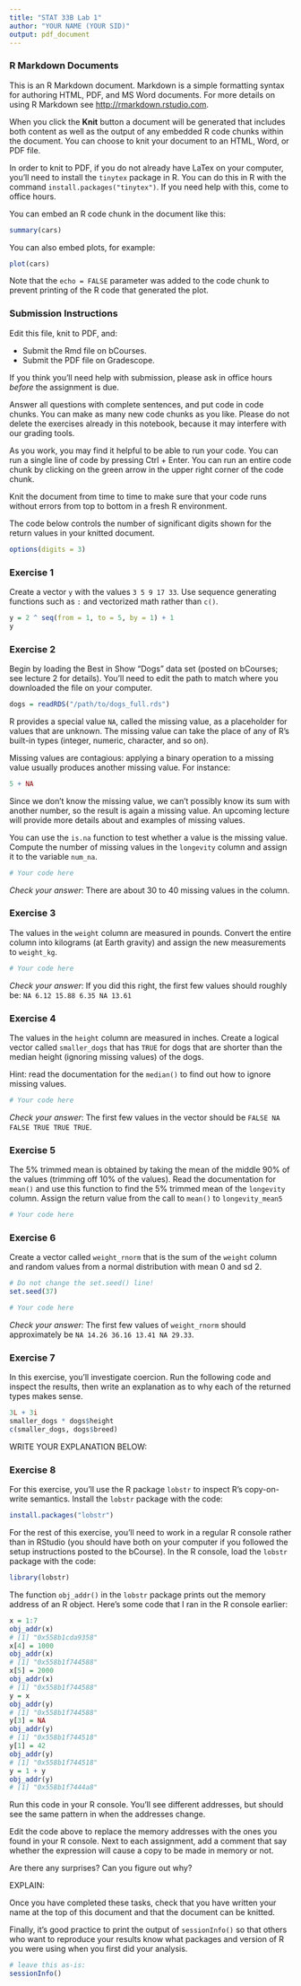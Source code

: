 ```yaml
---
title: "STAT 33B Lab 1"
author: "YOUR NAME (YOUR SID)"
output: pdf_document
---
```


### R Markdown Documents

This is an R Markdown document. Markdown is a simple formatting syntax for
authoring HTML, PDF, and MS Word documents. For more details on using R
Markdown see <http://rmarkdown.rstudio.com>.

When you click the **Knit** button a document will be generated that includes
both content as well as the output of any embedded R code chunks within the
document. You can choose to knit your document to an HTML, Word, or PDF file.

In order to knit to PDF, if you do not already have LaTex on your computer,
you'll need to install the `tinytex` package in R. You can do this in R with
the command `install.packages("tinytex")`. If you need help with this, come to
office hours.

You can embed an R code chunk in the document like this:

```r
summary(cars)
```

You can also embed plots, for example:

```r
plot(cars)
```

Note that the `echo = FALSE` parameter was added to the code chunk to prevent
printing of the R code that generated the plot.

### Submission Instructions

Edit this file, knit to PDF, and:

* Submit the Rmd file on bCourses.
* Submit the PDF file on Gradescope.

If you think you'll need help with submission, please ask in office hours
_before_ the assignment is due.

Answer all questions with complete sentences, and put code in code chunks. You
can make as many new code chunks as you like. Please do not delete the exercises
already in this notebook, because it may interfere with our grading tools.

As you work, you may find it helpful to be able to run your code. You can run a
single line of code by pressing Ctrl + Enter. You can run an entire code chunk
by clicking on the green arrow in the upper right corner of the code chunk. 

Knit the document from time to time to make sure that your code runs without
errors from top to bottom in a fresh R environment. 

The code below controls the number of significant digits shown for the return
values in your knitted document.

```r
options(digits = 3)
```


### Exercise 1

Create a vector `y` with the values `3 5 9 17 33`. Use sequence generating
functions such as `:` and vectorized math rather than `c()`.

```r
y = 2 ^ seq(from = 1, to = 5, by = 1) + 1
y
```

### Exercise 2

Begin by loading the Best in Show "Dogs" data set (posted on bCourses; see
lecture 2 for details). You'll need to edit the path to match where you
downloaded the file on your computer.

```r
dogs = readRDS("/path/to/dogs_full.rds")
```

R provides a special value `NA`, called the missing value, as a placeholder for
values that are unknown. The missing value can take the place of any of R's
built-in types (integer, numeric, character, and so on).

Missing values are contagious: applying a binary operation to a missing value
usually produces another missing value. For instance:
```r
5 + NA
```
Since we don't know the missing value, we can't possibly know its sum with
another number, so the result is again a missing value. An upcoming lecture
will provide more details about and examples of missing values.

You can use the `is.na` function to test whether a value is the missing value.
Compute the number of missing values in the `longevity` column and assign it to
the variable `num_na`.
```r
# Your code here
```

*Check your answer*: There are about 30 to 40 missing values in the column.


### Exercise 3

The values in the `weight` column are measured in pounds. Convert the entire
column into kilograms (at Earth gravity) and assign the new measurements to
`weight_kg`.

```r
# Your code here
```

*Check your answer*: If you did this right, the first few values should roughly
be: `NA 6.12 15.88 6.35 NA 13.61`


### Exercise 4

The values in the `height` column are measured in inches. Create a logical
vector called `smaller_dogs` that has `TRUE` for dogs that are shorter than the
median height (ignoring missing values) of the dogs.

Hint: read the documentation for the `median()` to find out how to ignore
missing values.

```r
# Your code here
```

*Check your answer*: The first few values in the vector should be `FALSE NA
FALSE TRUE TRUE TRUE`.


### Exercise 5

The 5% trimmed mean is obtained by taking the mean of the middle 90% of the
values (trimming off 10% of the values). Read the documentation for `mean()`
and use this function to find the 5% trimmed mean of the `longevity` column.
Assign the return value from the call to `mean()` to `longevity_mean5`
```r
# Your code here
```


### Exercise 6

Create a vector called `weight_rnorm` that is the sum of the `weight` column
and random values from a normal distribution with mean 0 and sd 2.

```r
# Do not change the set.seed() line!
set.seed(37)

# Your code here
```

*Check your answer:* The first few values of `weight_rnorm` should
approximately be `NA 14.26 36.16 13.41 NA 29.33`.


### Exercise 7

In this exercise, you'll investigate coercion. Run the following code and
inspect the results, then write an explanation as to why each of the returned
types makes sense.

```r
3L + 3i
smaller_dogs * dogs$height
c(smaller_dogs, dogs$breed)
```

WRITE YOUR EXPLANATION BELOW:


### Exercise 8

For this exercise, you'll use the R package `lobstr` to inspect R's
copy-on-write semantics. Install the `lobstr` package with the code:
```r
install.packages("lobstr")
```

For the rest of this exercise, you'll need to work in a regular R console
rather than in RStudio (you should have both on your computer if you followed
the setup instructions posted to the bCourse). In the R console, load the
`lobstr` package with the code:
```r
library(lobstr)
```

The function `obj_addr()` in the `lobstr` package prints out the memory address
of an R object. Here's some code that I ran in the R console earlier:

```r
x = 1:7
obj_addr(x)
# [1] "0x558b1cda9358"
x[4] = 1000
obj_addr(x)
# [1] "0x558b1f744588"
x[5] = 2000
obj_addr(x)
# [1] "0x558b1f744588"
y = x
obj_addr(y)
# [1] "0x558b1f744588"
y[3] = NA
obj_addr(y)
# [1] "0x558b1f744518"
y[1] = 42
obj_addr(y)
# [1] "0x558b1f744518"
y = 1 + y
obj_addr(y)
# [1] "0x558b1f7444a8"
```

Run this code in your R console. You'll see different addresses, but should see
the same pattern in when the addresses change.

Edit the code above to replace the memory addresses with the ones you found in
your R console. Next to each assignment, add a comment that say whether the
expression will cause a copy to be made in memory or not.

Are there any surprises? Can you figure out why?

EXPLAIN:



Once you have completed these tasks, check that you have written your name at
the top of this document and that the document can be knitted.

Finally, it's good practice to print the output of `sessionInfo()` so that
others who want to reproduce your results know what packages and version of R
you were using when you first did your analysis. 

```r
# leave this as-is:
sessionInfo()
```
